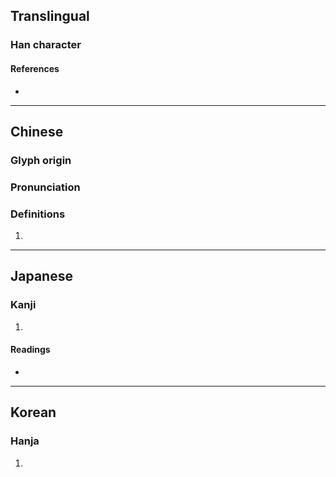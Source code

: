 {{character info/new}}
==Translingual==

===Han character===
{{Han char|rn=9|rad=人|as=09|sn=11|four=24294|canj=OPTD|ids=⿰亻枼}}

====References====
* {{Han ref|kx=0111.030|dkj=00867|dj=0237.030|hdz=10186.170|uh=505E|ud=20574|bh=D44F|bd=54351}}

----

==Chinese==
{{zh-forms}}

===Glyph origin===
{{Han etym}}

===Pronunciation===
{{zh-pron
|m=xiè,yè
|c=jip6
|mc=y
|oc=y
|cat=
}}

===Definitions===
{{zh-hanzi}}

# {{rfdef|zh}}

----

==Japanese==

===Kanji===
{{ja-kanji|grade=|rs=人09}}

# {{defn|lang=ja|sort=人09}}

====Readings====
* {{ja-readings|on=[[よう]] (yō), [[きょう]] (kyō), [[ちょう]] (chō)|kun=[[かるい]] (karui), [[みめよいさま]] (mimeyoisama), [[いやしい]] (iyashii), [[おす]] (osu), [[おさへつける]] (osahetsukeru), [[うつくしい]] (utsukushii)}}

----

==Korean==

===Hanja===
{{ko-hanja|hangeul=엽|rv=yeop|mr=yŏp}}

# {{defn|lang=ko|sort=人09}}